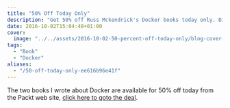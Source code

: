 ```yaml
---
title: "50% Off Today Only"
description: "Get 50% off Russ Mckendrick's Docker books today only. Dive into Docker with comprehensive guides at an exclusive discount. Limited time offer!"
date: 2016-10-02T15:04:48+01:00
cover:
  image: "../../assets/2016-10-02-50-percent-off-today-only/blog-cover-2016-10-02-50-percent-off-today-only.png"
tags:
  - "Book"
  - "Docker"
aliases:
  - "/50-off-today-only-ee616b96e41f"
---
```


The two books I wrote about Docker are available for 50% off today from the Packt web site, [click here to goto the deal](http://us11.campaign-archive2.com/?u=693897ba2220b83ddb807103a&id=1a7e0389f3&e=fe61c34069).
